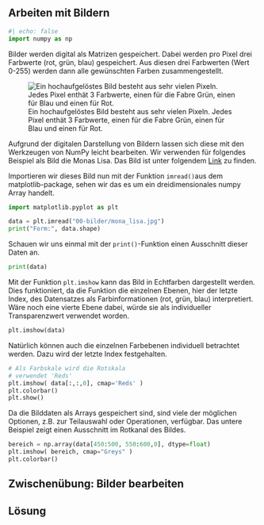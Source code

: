 ## Arbeiten mit Bildern

```python
#| echo: false
import numpy as np
```

Bilder werden digital als Matrizen gespeichert. Dabei werden pro Pixel drei 
Farbwerte (rot, grün, blau) gespeichert. Aus diesen drei Farbwerten (Wert 0-255) 
werden dann alle gewünschten Farben zusammengestellt. 

![Ein hochaufgelöstes Bild besteht aus sehr vielen Pixeln. Jedes Pixel enthät 3 Farbwerte, einen für die Fabre Grün, einen für Blau und einen für Rot.](/skript/00-bilder/pixel_mona_lisa_split.svg){#fig-pixel_colors fig-alt="Schaubild, was zeigt, dass ein hochaufgelöstes Bild der Mona Lisa aus einzelnen Pixeln besteht, welche wiederum aus den drei Farben blau, rot und grün zusammengesetzt sind"}

Aufgrund der digitalen Darstellung von Bildern lassen sich diese mit den 
Werkzeugen von NumPy leicht bearbeiten. 
Wir verwenden für folgendes Beispiel als Bild die Monas Lisa. Das Bild ist unter folgendem [Link](https://upload.wikimedia.org/wikipedia/commons/thumb/6/6a/Mona_Lisa.jpg/677px-Mona_Lisa.jpg) zu finden.


Importieren wir dieses Bild nun mit der Funktion `imread()`aus dem 
matplotlib-package, sehen wir das es um ein dreidimensionales numpy Array 
handelt. 
```python
import matplotlib.pyplot as plt

data = plt.imread("00-bilder/mona_lisa.jpg")
print("Form:", data.shape)
```

Schauen wir uns einmal mit der `print()`-Funktion einen Ausschnitt dieser Daten an.
```python
print(data)
```

Mit der Funktion `plt.imshow` kann das Bild in Echtfarben dargestellt werden. 
Dies funktioniert, da die Funktion die einzelnen Ebenen, hier der letzte Index, 
des Datensatzes als Farbinformationen (rot, grün, blau) interpretiert. Wäre 
noch eine vierte Ebene dabei, würde sie als individueller Transparenzwert 
verwendet worden.

```python
plt.imshow(data)
```

Natürlich können auch die einzelnen Farbebenen individuell betrachtet werden. 
Dazu wird der letzte Index festgehalten.

```python
# Als Farbskale wird die Rotskala 
# verwendet 'Reds'
plt.imshow( data[:,:,0], cmap='Reds' )
plt.colorbar()
plt.show()
```

Da die Bilddaten als Arrays gespeichert sind, sind viele der möglichen Optionen, 
z.B. zur Teilauswahl oder Operationen, verfügbar. Das untere Beispiel zeigt 
einen Ausschnitt im Rotkanal des Bildes.

```python
bereich = np.array(data[450:500, 550:600,0], dtype=float)
plt.imshow( bereich, cmap="Greys" )
plt.colorbar()
```


::: {.callout-tip collapse="true"}

## Zwischenübung: Bilder bearbeiten



::: {.callout-caution icon="false" collapse="true"}

## Lösung

:::

:::
